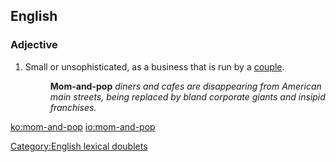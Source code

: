 ==English==

===Adjective===
{{en-adj|-}}

# Small or unsophisticated, as a business that is run by a [[couple]].
#: '''Mom-and-pop''' ''diners and cafes are disappearing from American main streets, being replaced by bland corporate giants and insipid franchises.''

[[Category:English lexical doublets]]
[[ko:mom-and-pop]]
[[io:mom-and-pop]]